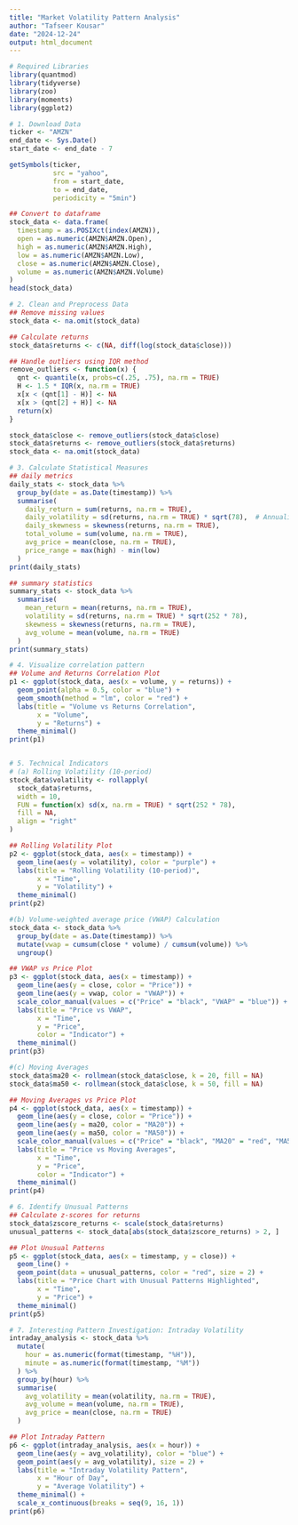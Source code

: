 ```yaml
---
title: "Market Volatility Pattern Analysis"
author: "Tafseer Kousar"
date: "2024-12-24"
output: html_document
---
```


```r
# Required Libraries
library(quantmod)
library(tidyverse)
library(zoo)
library(moments)
library(ggplot2)

# 1. Download Data
ticker <- "AMZN"
end_date <- Sys.Date()
start_date <- end_date - 7

getSymbols(ticker,
           src = "yahoo",
           from = start_date,
           to = end_date,
           periodicity = "5min")

## Convert to dataframe
stock_data <- data.frame(
  timestamp = as.POSIXct(index(AMZN)),
  open = as.numeric(AMZN$AMZN.Open),
  high = as.numeric(AMZN$AMZN.High),
  low = as.numeric(AMZN$AMZN.Low),
  close = as.numeric(AMZN$AMZN.Close),
  volume = as.numeric(AMZN$AMZN.Volume)
)
head(stock_data)

# 2. Clean and Preprocess Data
## Remove missing values
stock_data <- na.omit(stock_data)

## Calculate returns
stock_data$returns <- c(NA, diff(log(stock_data$close)))

## Handle outliers using IQR method
remove_outliers <- function(x) {
  qnt <- quantile(x, probs=c(.25, .75), na.rm = TRUE)
  H <- 1.5 * IQR(x, na.rm = TRUE)
  x[x < (qnt[1] - H)] <- NA
  x[x > (qnt[2] + H)] <- NA
  return(x)
}

stock_data$close <- remove_outliers(stock_data$close)
stock_data$returns <- remove_outliers(stock_data$returns)
stock_data <- na.omit(stock_data)

# 3. Calculate Statistical Measures
## daily metrics
daily_stats <- stock_data %>%
  group_by(date = as.Date(timestamp)) %>%
  summarise(
    daily_return = sum(returns, na.rm = TRUE),
    daily_volatility = sd(returns, na.rm = TRUE) * sqrt(78),  # Annualized
    daily_skewness = skewness(returns, na.rm = TRUE),
    total_volume = sum(volume, na.rm = TRUE),
    avg_price = mean(close, na.rm = TRUE),
    price_range = max(high) - min(low)
  )
print(daily_stats)

## summary statistics
summary_stats <- stock_data %>%
  summarise(
    mean_return = mean(returns, na.rm = TRUE),
    volatility = sd(returns, na.rm = TRUE) * sqrt(252 * 78),
    skewness = skewness(returns, na.rm = TRUE),
    avg_volume = mean(volume, na.rm = TRUE)
  )
print(summary_stats)

# 4. Visualize correlation pattern
## Volume and Returns Correlation Plot
p1 <- ggplot(stock_data, aes(x = volume, y = returns)) +
  geom_point(alpha = 0.5, color = "blue") +
  geom_smooth(method = "lm", color = "red") +
  labs(title = "Volume vs Returns Correlation",
       x = "Volume",
       y = "Returns") +
  theme_minimal()
print(p1)


# 5. Technical Indicators
# (a) Rolling Volatility (10-period)
stock_data$volatility <- rollapply(
  stock_data$returns,
  width = 10,
  FUN = function(x) sd(x, na.rm = TRUE) * sqrt(252 * 78),
  fill = NA,
  align = "right"
)

## Rolling Volatility Plot
p2 <- ggplot(stock_data, aes(x = timestamp)) +
  geom_line(aes(y = volatility), color = "purple") +
  labs(title = "Rolling Volatility (10-period)",
       x = "Time",
       y = "Volatility") +
  theme_minimal()
print(p2)

#(b) Volume-weighted average price (VWAP) Calculation
stock_data <- stock_data %>%
  group_by(date = as.Date(timestamp)) %>%
  mutate(vwap = cumsum(close * volume) / cumsum(volume)) %>%
  ungroup()

## VWAP vs Price Plot
p3 <- ggplot(stock_data, aes(x = timestamp)) +
  geom_line(aes(y = close, color = "Price")) +
  geom_line(aes(y = vwap, color = "VWAP")) +
  scale_color_manual(values = c("Price" = "black", "VWAP" = "blue")) +
  labs(title = "Price vs VWAP",
       x = "Time",
       y = "Price",
       color = "Indicator") +
  theme_minimal()
print(p3)

#(c) Moving Averages
stock_data$ma20 <- rollmean(stock_data$close, k = 20, fill = NA)
stock_data$ma50 <- rollmean(stock_data$close, k = 50, fill = NA)

## Moving Averages vs Price Plot
p4 <- ggplot(stock_data, aes(x = timestamp)) +
  geom_line(aes(y = close, color = "Price")) +
  geom_line(aes(y = ma20, color = "MA20")) +
  geom_line(aes(y = ma50, color = "MA50")) +
  scale_color_manual(values = c("Price" = "black", "MA20" = "red", "MA50" = "green")) +
  labs(title = "Price vs Moving Averages",
       x = "Time",
       y = "Price",
       color = "Indicator") +
  theme_minimal()
print(p4)

# 6. Identify Unusual Patterns
## Calculate z-scores for returns
stock_data$zscore_returns <- scale(stock_data$returns)
unusual_patterns <- stock_data[abs(stock_data$zscore_returns) > 2, ]

## Plot Unusual Patterns
p5 <- ggplot(stock_data, aes(x = timestamp, y = close)) +
  geom_line() +
  geom_point(data = unusual_patterns, color = "red", size = 2) +
  labs(title = "Price Chart with Unusual Patterns Highlighted",
       x = "Time",
       y = "Price") +
  theme_minimal()
print(p5)

# 7. Interesting Pattern Investigation: Intraday Volatility
intraday_analysis <- stock_data %>%
  mutate(
    hour = as.numeric(format(timestamp, "%H")),
    minute = as.numeric(format(timestamp, "%M"))
  ) %>%
  group_by(hour) %>%
  summarise(
    avg_volatility = mean(volatility, na.rm = TRUE),
    avg_volume = mean(volume, na.rm = TRUE),
    avg_price = mean(close, na.rm = TRUE)
  )

## Plot Intraday Pattern
p6 <- ggplot(intraday_analysis, aes(x = hour)) +
  geom_line(aes(y = avg_volatility), color = "blue") +
  geom_point(aes(y = avg_volatility), size = 2) +
  labs(title = "Intraday Volatility Pattern",
       x = "Hour of Day",
       y = "Average Volatility") +
  theme_minimal() +
  scale_x_continuous(breaks = seq(9, 16, 1))
print(p6)
```

